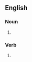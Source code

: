 ==English==

===Noun===
{{en-noun}}
# {{alternative spelling of|[[rumormonger]]}}

===Verb===
{{en-verb}}
# {{alternative spelling of|[[rumormonger]]}}